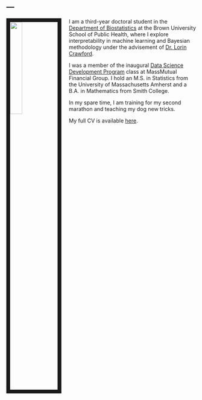 ---
---

<link rel="stylesheet" href="styles.css" type="text/css">

<img src="dana.jpg" style="width:25%; border:10px solid; margin-right: 20px" align="left">

I am a third-year doctoral student in the [Department of Biostatistics](https://www.brown.edu/academics/public-health/biostats/home) at the Brown University School of Public Health, where I explore interpretability in machine learning and Bayesian methodology under the advisement of [Dr. Lorin Crawford](http://www.lcrawlab.com).

I was a member of the inaugural [Data Science Development Program](https://datascience.massmutual.com/dsdp) class at MassMutual Financial Group. I hold an M.S. in Statistics from the University of Massachusetts Amherst and a B.A. in Mathematics from Smith College.

In my spare time, I am training for my second marathon and teaching my dog new tricks.

My full CV is available [here](CV.pdf).
